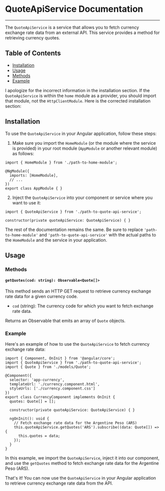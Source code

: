 
<Meta title="pages/home/services/QuoteApiService" />

# QuoteApiService Documentation
___

The `QuoteApiService` is a service that allows you to fetch currency exchange rate data from an external API. This service provides a method for retrieving currency quotes.

## Table of Contents

- [Installation](#installation)
- [Usage](#usage)
- [Methods](#methods)
- [Example](#example)

I apologize for the incorrect information in the installation section. If the `QuoteApiService` is within the `home` module as a provider, you should import that module, not the `HttpClientModule`. Here is the corrected installation section:

## Installation

To use the `QuoteApiService` in your Angular application, follow these steps:

1. Make sure you import the `HomeModule` (or the module where the service is provided) in your root module (`AppModule` or another relevant module) as follows:

```
import { HomeModule } from './path-to-home-module';

@NgModule({
  imports: [HomeModule],
  // ...
})
export class AppModule { }
```

2. Inject the `QuoteApiService` into your component or service where you want to use it:

```
import { QuoteApiService } from './path-to-quote-api-service';

constructor(private quoteApiService: QuoteApiService) { }
```

The rest of the documentation remains the same. Be sure to replace `'path-to-home-module'` and `'path-to-quote-api-service'` with the actual paths to the `HomeModule` and the service in your application.

## Usage

### Methods

#### `getQuotes(cod: string): Observable<Quote[]>`

This method sends an HTTP GET request to retrieve currency exchange rate data for a given currency code.

- `cod` (string): The currency code for which you want to fetch exchange rate data.

Returns an Observable that emits an array of `Quote` objects.

### Example

Here's an example of how to use the `QuoteApiService` to fetch currency exchange rate data:

```
import { Component, OnInit } from '@angular/core';
import { QuoteApiService } from './path-to-quote-api-service';
import { Quote } from './models/Quote';

@Component({
  selector: 'app-currency',
  templateUrl: './currency.component.html',
  styleUrls: ['./currency.component.css']
})
export class CurrencyComponent implements OnInit {
  quotes: Quote[] = [];

  constructor(private quoteApiService: QuoteApiService) { }

  ngOnInit(): void {
    // Fetch exchange rate data for the Argentine Peso (ARS)
    this.quoteApiService.getQuotes('ARS').subscribe((data: Quote[]) => {
      this.quotes = data;
    });
  }
}
```

In this example, we import the `QuoteApiService`, inject it into our component, and use the `getQuotes` method to fetch exchange rate data for the Argentine Peso (ARS).

That's it! You can now use the `QuoteApiService` in your Angular application to retrieve currency exchange rate data from the API.